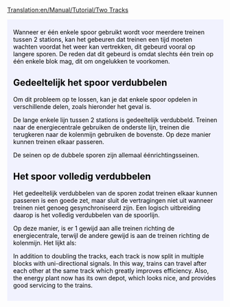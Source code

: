 [[Translation:en/Manual/Tutorial/Two Tracks]]
{{nl/Vertaling|en/Manual/Tutorial/Trains|0}}

{{en/Tabs|2|2
|nl/Manual/Tutorial/Twee platforms|1. Twee platforms<!--
-->|nl/Manual/Tutorial/Twee sporen|2. Twee sporen}}
<div style="padding:.5em 1em 1em 1em; border-top:none; background-color:#f1f2fe; color:#000;">
{{nl/Manual/Tutorial/Tutorial}}
Wanneer er één enkele spoor gebruikt wordt voor meerdere treinen tussen 2 stations, kan het gebeuren dat treinen een tijd moeten wachten voordat het weer kan vertrekken, dit gebeurd vooral op langere sporen.
De reden dat dit gebeurd is omdat slechts één trein op één enkele blok mag, dit om ongelukken te voorkomen.

== Gedeeltelijk het spoor verdubbelen ==
Om dit probleem op te lossen, kan je dat enkele spoor opdelen in verschillende delen, zoals hieronder het geval is.
{{en/Phototable|[[File:en/Manual/Tutorial/PartlyDoubleTracks.png|400px]]|Partly doubling the track.|none}}

De lange enkele lijn tussen 2 stations is gedeeltelijk verdubbeld. Treinen naar de energiecentrale gebruiken de onderste lijn, treinen die terugkeren naar de kolenmijn gebruiken de bovenste. Op deze manier kunnen treinen elkaar passeren.

De seinen op de dubbele sporen zijn allemaal éénrichtingsseinen.

== Het spoor volledig verdubbelen ==
Het gedeeltelijk verdubbelen van de sporen zodat treinen elkaar kunnen passeren is een goede zet, maar sluit de vertragingen niet uit wanneer treinen niet genoeg gesynchroniseerd zijn. Een logisch uitbreiding daarop is het volledig verdubbelen van de spoorlijn.
{{en/Phototable|[[File:en/Manual/Tutorial/FullyDoubleTracks.png|400px]]|Het volledig verdubbelen van een spoorlijn.|none}}

Op deze manier, is er 1 gewijd aan alle treinen richting de energiecentrale, terwijl de andere gewijd is aan de treinen richting de kolenmijn. Het lijkt als:

In addition to doubling the tracks, each track is now split in multiple blocks with uni-directional signals. In this way, trains can travel after each other at the same track which greatly improves efficiency. Also, the energy plant now has its own depot, which looks nice, and provides good servicing to the trains.

</div>